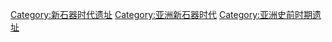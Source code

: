 [[Category:新石器时代遗址|Category:新石器时代遗址]]
[[Category:亚洲新石器时代|Category:亚洲新石器时代]]
[[Category:亚洲史前时期遗址|Category:亚洲史前时期遗址]]